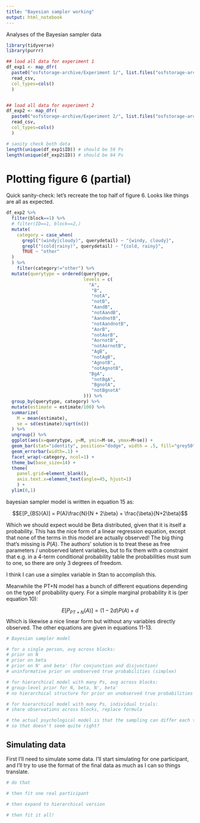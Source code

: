 ```yaml
---
title: "Bayesian sampler working"
output: html_notebook
---
```


Analyses of the Bayesian sampler data

```r
library(tidyverse)
library(purrr)
```


```r
## load all data for experiment 1
df_exp1 <- map_dfr(
  paste0("osfstorage-archive/Experiment 1/", list.files("osfstorage-archive/Experiment 1/")), 
  read_csv,
  col_types=cols()
  )


## load all data for experiment 2
df_exp2 <- map_dfr(
  paste0("osfstorage-archive/Experiment 2/", list.files("osfstorage-archive/Experiment 2/")), 
  read_csv,
  col_types=cols()
  )

# sanity check both data
length(unique(df_exp1$ID)) # should be 59 Ps
length(unique(df_exp2$ID)) # should be 84 Ps


```

# Plotting figure 6 (partial)

Quick sanity-check: let's recreate the top half of figure 6. Looks like things are all as expected.

```r
df_exp2 %>% 
  filter(block==1) %>% 
  # filter(ID==1, block==2,)
  mutate(
    category = case_when(
      grepl("(windy|cloudy)", querydetail) ~ "{windy, cloudy}",
      grepl("(cold|rainy)", querydetail) ~ "{cold, rainy}",
      TRUE ~ "other"
  ) 
  ) %>% 
    filter(category!="other") %>% 
  mutate(querytype = ordered(querytype,
                             levels = c(
                               "A",
                                "B",
                                "notA",
                                "notB",
                                "AandB",
                                "notAandB",
                                "AandnotB",
                                "notAandnotB",
                                "AorB",
                                "notAorB",
                                "AornotB",
                                "notAornotB",
                                "AgB",
                                "notAgB",
                                "AgnotB",
                                "notAgnotB",
                               "BgA",
                                "notBgA",
                                "BgnotA",
                                "notBgnotA"
                             ))) %>% 
  group_by(querytype, category) %>% 
  mutate(estimate = estimate/100) %>% 
  summarize(
    M = mean(estimate),
    se = sd(estimate)/sqrt(n())
  ) %>% 
  ungroup() %>% 
  ggplot(aes(x=querytype, y=M, ymin=M-se, ymax=M+se)) +
  geom_bar(stat="identity", position="dodge", width = .5, fill="grey50") +
  geom_errorbar(width=.1) +
  facet_wrap(~category, ncol=1) +
  theme_bw(base_size=14) +
  theme(
    panel.grid=element_blank(),
    axis.text.x=element_text(angle=45, hjust=1)
    ) +
  ylim(0,1)
```

bayesian sampler model is written in equation 15 as:

$$E[P_{BS}(A)] = P(A)\frac{N}{N + 2\beta} + \frac{\beta}{N+2\beta}$$

Which we should expect would be Beta distributed, given that it is itself a probability. This has the nice form of a linear regression equation, except that none of the terms in this model are actually observed! The big thing that's missing is $P(A)$. The authors' solution is to treat these as free parameters / unobserved latent variables, but to fix them with a constraint that e.g. in a 4-term conditional probability table the probabilities must sum to one, so there are only 3 degrees of freedom.

I think I can use a simplex variable in Stan to accomplish this.

Meanwhile the PT+N model has a bunch of different equations depending on the type of probability query. For a simple marginal probability it is (per equation 10):

$$E[P_{PT+N}(A)] = (1-2d)P(A)+d$$
Which is likewise a nice linear form but without any variables directly observed. The other equations are given in equations 11-13.


```r
# Bayesian sampler model

# for a single person, avg across blocks:
# prior on N
# prior on beta
# prior on N' and beta' (for conjunction and disjunction)
# uninformative prior on unobserved true probabilities (simplex)

# for hierarchical model with many Ps, avg across blocks:
# group-level prior for N, beta, N', beta'
# no hierarchical structure for prior on unobserved true probabilities

# for hierarchical model with many Ps, individual trials:
# share observations across blocks, replace formula 

# the actual psychological model is that the sampling can differ each time tho
# so that doesn't seem quite right?
```


## Simulating data

First I'll need to simulate some data. I'll start simulating for one participant, and I'll try to use the format of the final data as much as I can so things translate.

```r
# do that

# then fit one real participant

# then expand to hierarchical version

# then fit it all!
```

